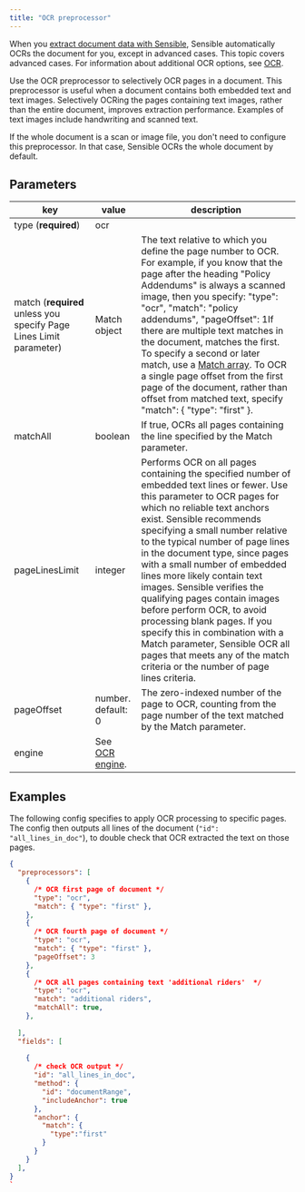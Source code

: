 ```yaml
---
title: "OCR preprocessor"
---
```


When you [extract document data with Sensible](/welcome/getting-started-ai), Sensible automatically OCRs the document for you, except in advanced cases. This topic covers advanced cases. For information about additional OCR options, see [OCR](/senseml-reference/concepts/ocr).

Use the OCR preprocessor to selectively OCR pages in a document. This preprocessor is useful when a document contains both embedded text and text images. Selectively OCRing the pages containing text images, rather than the entire document, improves extraction performance. Examples of text images include handwriting and scanned text.

If the whole document is a scan or image file, you don't need to configure this preprocessor. In that case, Sensible OCRs the whole document by default.

## Parameters

| key                                                                | value                               | description                                                                                                                                                                                                                                                                                                                                                                                                                                                                                                                                                                                                                                      |
| ------------------------------------------------------------------ | ----------------------------------- | ------------------------------------------------------------------------------------------------------------------------------------------------------------------------------------------------------------------------------------------------------------------------------------------------------------------------------------------------------------------------------------------------------------------------------------------------------------------------------------------------------------------------------------------------------------------------------------------------------------------------------------------------ |
| type (**required**)                                                | ocr                                 |                                                                                                                                                                                                                                                                                                                                                                                                                                                                                                                                                                                                                                                  |
| match (**required** unless you specify Page Lines Limit parameter) | Match object                        | The text relative to which you define the page number to OCR. For example, if you know that the page after the heading "Policy Addendums" is always a scanned image, then you specify: "type": "ocr", "match": "policy addendums", "pageOffset": 1If there are multiple text matches in the document, matches the first. To specify a second or later match, use a [Match array](/senseml-reference/concepts/match-arrays). To OCR a single page offset from the first page of the document, rather than offset from matched text, specify "match": \{ "type": "first" }.                                                                                               |
| matchAll                                                           | boolean                             | If true, OCRs all pages containing the line specified by the Match parameter.                                                                                                                                                                                                                                                                                                                                                                                                                                                                                                                                                                    |
| pageLinesLimit                                                     | integer                             | Performs OCR on all pages containing the specified number of embedded text lines or fewer. Use this parameter to OCR pages for which no reliable text anchors exist. Sensible recommends specifying a small number relative to the typical number of page lines in the document type, since pages with a small number of embedded lines more likely contain text images. Sensible verifies the qualifying pages contain images before perform OCR, to avoid processing blank pages. If you specify this in combination with a Match parameter, Sensible OCR all pages that meets any of the match criteria or the number of page lines criteria. |
| pageOffset                                                         | number. default: 0                  | The zero-indexed number of the page to OCR, counting from the page number of the text matched by the Match parameter.                                                                                                                                                                                                                                                                                                                                                                                                                                                                                                                            |
| engine                                                             | See [OCR engine](/senseml-reference/document-type-settings/ocr-engine). |                                                                                                                                                                                                                                                                                                                                                                                                                                                                                                                                                                                                                                                  |

## Examples

The following config specifies to apply OCR processing to specific pages. The config then outputs all lines of the document (`"id": "all_lines_in_doc"`), to double check that OCR extracted the text on those pages. 

```JSON JSON 
{
  "preprocessors": [
    {
      /* OCR first page of document */
      "type": "ocr",
      "match": { "type": "first" },
    },
    {
      /* OCR fourth page of document */
      "type": "ocr",
      "match": { "type": "first" },
      "pageOffset": 3
    },
    {
      /* OCR all pages containing text 'additional riders'  */
      "type": "ocr",
      "match": "additional riders",
      "matchAll": true,
    },  
      
  ],
  "fields": [
     
    {
      /* check OCR output */
      "id": "all_lines_in_doc",
      "method": {
        "id": "documentRange",
        "includeAnchor": true
      },
      "anchor": {
        "match": {
          "type":"first"
        }
      }
    }
  ],
}
`